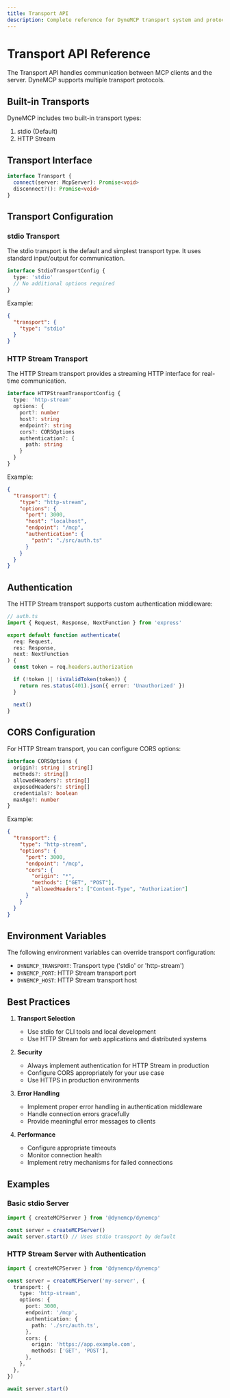 ```yaml
---
title: Transport API
description: Complete reference for DyneMCP transport system and protocols
---
```


# Transport API Reference

The Transport API handles communication between MCP clients and the server. DyneMCP supports multiple transport protocols.

## Built-in Transports

DyneMCP includes two built-in transport types:

1. stdio (Default)
2. HTTP Stream

## Transport Interface

```typescript
interface Transport {
  connect(server: McpServer): Promise<void>
  disconnect?(): Promise<void>
}
```

## Transport Configuration

### stdio Transport

The stdio transport is the default and simplest transport type. It uses standard input/output for communication.

```typescript
interface StdioTransportConfig {
  type: 'stdio'
  // No additional options required
}
```

Example:

```json
{
  "transport": {
    "type": "stdio"
  }
}
```

### HTTP Stream Transport

The HTTP Stream transport provides a streaming HTTP interface for real-time communication.

```typescript
interface HTTPStreamTransportConfig {
  type: 'http-stream'
  options: {
    port?: number
    host?: string
    endpoint?: string
    cors?: CORSOptions
    authentication?: {
      path: string
    }
  }
}
```

Example:

```json
{
  "transport": {
    "type": "http-stream",
    "options": {
      "port": 3000,
      "host": "localhost",
      "endpoint": "/mcp",
      "authentication": {
        "path": "./src/auth.ts"
      }
    }
  }
}
```

## Authentication

The HTTP Stream transport supports custom authentication middleware:

```typescript
// auth.ts
import { Request, Response, NextFunction } from 'express'

export default function authenticate(
  req: Request,
  res: Response,
  next: NextFunction
) {
  const token = req.headers.authorization

  if (!token || !isValidToken(token)) {
    return res.status(401).json({ error: 'Unauthorized' })
  }

  next()
}
```

## CORS Configuration

For HTTP Stream transport, you can configure CORS options:

```typescript
interface CORSOptions {
  origin?: string | string[]
  methods?: string[]
  allowedHeaders?: string[]
  exposedHeaders?: string[]
  credentials?: boolean
  maxAge?: number
}
```

Example:

```json
{
  "transport": {
    "type": "http-stream",
    "options": {
      "port": 3000,
      "endpoint": "/mcp",
      "cors": {
        "origin": "*",
        "methods": ["GET", "POST"],
        "allowedHeaders": ["Content-Type", "Authorization"]
      }
    }
  }
}
```

## Environment Variables

The following environment variables can override transport configuration:

- `DYNEMCP_TRANSPORT`: Transport type ('stdio' or 'http-stream')
- `DYNEMCP_PORT`: HTTP Stream transport port
- `DYNEMCP_HOST`: HTTP Stream transport host

## Best Practices

1. **Transport Selection**

   - Use stdio for CLI tools and local development
   - Use HTTP Stream for web applications and distributed systems

2. **Security**

   - Always implement authentication for HTTP Stream in production
   - Configure CORS appropriately for your use case
   - Use HTTPS in production environments

3. **Error Handling**

   - Implement proper error handling in authentication middleware
   - Handle connection errors gracefully
   - Provide meaningful error messages to clients

4. **Performance**
   - Configure appropriate timeouts
   - Monitor connection health
   - Implement retry mechanisms for failed connections

## Examples

### Basic stdio Server

```typescript
import { createMCPServer } from '@dynemcp/dynemcp'

const server = createMCPServer()
await server.start() // Uses stdio transport by default
```

### HTTP Stream Server with Authentication

```typescript
import { createMCPServer } from '@dynemcp/dynemcp'

const server = createMCPServer('my-server', {
  transport: {
    type: 'http-stream',
    options: {
      port: 3000,
      endpoint: '/mcp',
      authentication: {
        path: './src/auth.ts',
      },
      cors: {
        origin: 'https://app.example.com',
        methods: ['GET', 'POST'],
      },
    },
  },
})

await server.start()
```
